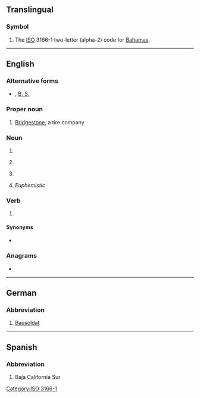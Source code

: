 {{also|.bs|b's|B's|bs|Bs|BS|␈|฿s|฿'s}}
==Translingual==

===Symbol===
{{head|mul|symbol}}

# The [[ISO]] 3166-1 two-letter (alpha-2) code for [[Bahamas]].

[[Category:ISO 3166-1]]

----

==English==

===Alternative forms===
* {{l|en|B.S.}}, [[B. S.]]

===Proper noun===
{{en-proper noun}}

# {{lb|en|automotive}} [[w:Bridgestone|Bridgestone]], a tire company

===Noun===
{{en-noun}}

# {{abbreviation of|Bachelor of Science|lang=en}}
# {{lb|en|baseball}} {{abbreviation of|[[blown save]]s|lang=en}}
# {{lb|en|accounting}} {{abbreviation of|balance sheet|lang=en}}
# {{lb|en|slang}} ''Euphemistic'' {{abbreviation of|bullshit|lang=en|nocap=1}}

===Verb===
{{en-verb|es}}

# {{euphemistic form of|bullshit|lang=en}}

====Synonyms====
* {{sense|Bachelor of Science}} {{l|en|BSc}}

===Anagrams===
* {{anagrams|en|SB|s/b|sb}}

----

==German==

===Abbreviation===
{{head|de|abbreviation}}

# [[Bausoldat]]

----

==Spanish==

===Abbreviation===
{{rfc-header|Abbreviation}}
{{head|es|abbreviation}}

# {{lb|es|Mexico}} Baja California Sur